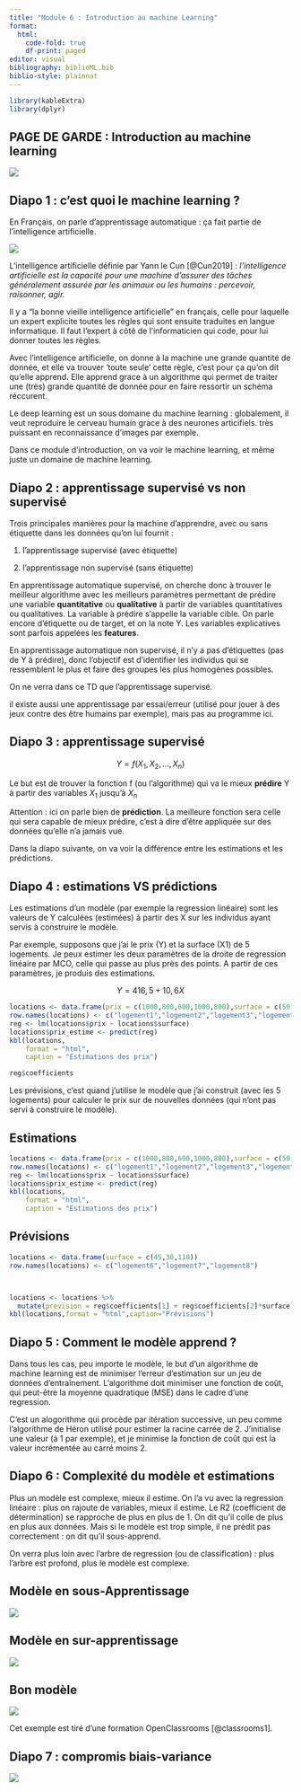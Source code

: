 ```yaml
---
title: "Module 6 : Introduction au machine Learning"
format: 
  html:
    code-fold: true
    df-print: paged
editor: visual
bibliography: biblioML.bib
biblio-style: plainnat
---
```


```r
library(kableExtra)
library(dplyr)
```

## PAGE DE GARDE : Introduction au machine learning

![](logo_cefil_new.jpg){fig-align="left"}

## Diapo 1 : c'est quoi le machine learning ?

En Français, on parle d'apprentissage automatique : ça fait partie de l'intelligence artificielle.

![](IA_ML.png)

L'intelligence artificielle définie par Yann le Cun [@Cun2019] : *l'intelligence artificielle est la capacité pour une machine d'assurer des tâches généralement assurée par les animaux ou les humains : percevoir, raisonner, agir.*

Il y a "la bonne vieille intelligence artificielle" en français, celle pour laquelle un expert explicite toutes les règles qui sont ensuite traduites en langue informatique. Il faut l'expert à côté de l'informaticien qui code, pour lui donner toutes les règles.

Avec l'intelligence artificielle, on donne à la machine une grande quantité de donnée, et elle va trouver 'toute seule' cette règle, c'est pour ça qu'on dit qu'elle apprend. Elle apprend grace à un algorithme qui permet de traiter une (très) grande quantité de donnée pour en faire ressortir un schéma réccurent.

Le deep learning est un sous domaine du machine learning : globalement, il veut reproduire le cerveau humain grace à des neurones articifiels. très puissant en reconnaissance d'images par exemple.

Dans ce module d'introduction, on va voir le machine learning, et même juste un domaine de machine learning. 

## Diapo 2 : apprentissage supervisé vs non supervisé

Trois principales manières pour la machine d'apprendre, avec ou sans étiquette dans les données qu'on lui fournit :

1.  l'apprentissage supervisé (avec étiquette)

2.  l'apprentissage non supervisé (sans étiquette)

En apprentissage automatique supervisé, on cherche donc à trouver le meilleur algorithme avec les meilleurs paramètres permettant de prédire une variable **quantitative** ou **qualitative** à partir de variables quantitatives ou qualitatives. La variable à prédire s'appelle la variable cible. On parle encore d'étiquette ou de target, et on la note Y. Les variables explicatives sont parfois appelées les **features**.

En apprentissage automatique non supervisé, il n'y a pas d'étiquettes (pas de Y à prédire), donc l'objectif est d'identifier les individus qui se ressemblent le plus et faire des groupes les plus homogènes possibles.

On ne verra dans ce TD que l'apprentissage supervisé.

il existe aussi une apprentissage par essai/erreur (utilisé pour jouer à des jeux contre des être humains par exemple), mais pas au programme ici.

## Diapo 3 : apprentissage supervisé

$$
Y = f(X_1, X_2, ...,X_n)
$$

Le but est de trouver la fonction f (ou l'algorithme) qui va le mieux **prédire** Y à partir des variables $X_1$ jusqu'à $X_n$

Attention : ici on parle bien de **prédiction**. La meilleure fonction sera celle qui sera capable de mieux prédire, c'est à dire d'être appliquée sur des données qu'elle n'a jamais vue.

Dans la diapo suivante, on va voir la différence entre les estimations et les prédictions.

## Diapo 4 : estimations VS prédictions

Les estimations d'un modèle (par exemple la regression linéaire) sont les valeurs de Y calculées (estimées) à partir des X sur les individus ayant servis à construire le modèle.

Par exemple, supposons que j'ai le prix (Y) et la surface (X1) de 5 logements. Je peux estimer les deux paramètres de la droite de regression linéaire par MCO, celle qui passe au plus près des points. A partir de ces paramètres, je produis des estimations.

$$
Y = 416,5 + 10,6 X
$$

```r
locations <- data.frame(prix = c(1000,800,600,1000,800),surface = c(50,30,25,60,35))
row.names(locations) <- c("logement1","logement2","logement3","logement4","logement5")
reg <- lm(locations$prix ~ locations$surface)
locations$prix_estime <- predict(reg)
kbl(locations,
    format = "html",
    caption = "Estimations des prix")
```

```r
reg$coefficients
```

Les prévisions, c'est quand j'utilise le modèle que j'ai construit (avec les 5 logements) pour calculer le prix sur de nouvelles données (qui n'ont pas servi à construire le modèle).

::: panel-tabset
## Estimations

```r
locations <- data.frame(prix = c(1000,800,600,1000,800),surface = c(50,30,25,60,35))
row.names(locations) <- c("logement1","logement2","logement3","logement4","logement5")
reg <- lm(locations$prix ~ locations$surface)
locations$prix_estime <- predict(reg)
kbl(locations,
    format = "html",
    caption = "Estimations des prix")
```

## Prévisions

```r
locations <- data.frame(surface = c(45,30,110))
row.names(locations) <- c("logement6","logement7","logement8")



locations <- locations %>% 
  mutate(prevision = reg$coefficients[1] + reg$coefficients[2]*surface)
kbl(locations,format = "html",caption="Prévisions")

```
:::

## Diapo 5 : Comment le modèle apprend ?

Dans tous les cas, peu importe le modèle, le but d'un algorithme de machine learning est de minimiser l'erreur d'estimation sur un jeu de données d'entraînement. L'algorithme doit minimiser une fonction de coût, qui peut-être la moyenne quadratique (MSE) dans le cadre d'une regression.

C'est un alogorithme qui procède par itération successive, un peu comme l'algorithme de Héron utilisé pour estimer la racine carrée de 2. J'initialise une valeur (à 1 par exemple), et je minimise la fonction de coût qui est la valeur incrémentée au carré moins 2.

## Diapo 6 : Complexité du modèle et estimations

Plus un modèle est complexe, mieux il estime. On l'a vu avec la regression linéaire : plus on rajoute de variables, mieux il estime. Le R2 (coefficient de détermination) se rapproche de plus en plus de 1. On dit qu'il colle de plus en plus aux données. Mais si le modèle est trop simple, il ne prédit pas correctement : on dit qu'il sous-apprend.

On verra plus loin avec l'arbre de regression (ou de classification) : plus l'arbre est profond, plus le modèle est complexe.

::: panel-tabset
## Modèle en sous-Apprentissage

![](sous_apprentissage.png)

## Modèle en sur-apprentissage

![](sur-apprentissage.png)

## Bon modèle

![](apprentissage_adapté.png)
:::

Cet exemple est tiré d'une formation OpenClassrooms [@classrooms1].

## Diapo 7 : compromis biais-variance

![](biais_variance.png)
